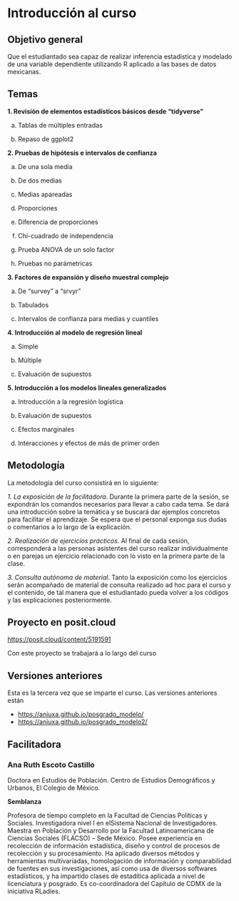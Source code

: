 # Introducción al curso {.unnumbered}

## Objetivo general

Que el estudiantado sea capaz de realizar inferencia estadística y modelado de una variable dependiente utilizando R aplicado a las bases de datos mexicanas.

## Temas

**1. Revisión de elementos estadísticos básicos desde "tidyverse"**

a.  Tablas de múltiples entradas

b.  Repaso de ggplot2

**2. Pruebas de hipótesis e intervalos de confianza**

a.  De una sola media

b.  De dos medias

c.  Medias apareadas

d.  Proporciones

e.  Diferencia de proporciones

f.  Chi-cuadrado de independencia

g.  Prueba ANOVA de un solo factor

h.  Pruebas no parámetricas

**3. Factores de expansión y diseño muestral complejo**

a.  De "survey" a "srvyr"

b.  Tabulados

c.  Intervalos de confianza para medias y cuantiles

**4. Introducción al modelo de regresión lineal**

a.  Simple

b.  Múltiple

c.  Evaluación de supuestos

**5. Introducción a los modelos lineales generalizados**

a.  Introducción a la regresión logística

b.  Evaluación de supuestos

c.  Efectos marginales

d.  Interacciones y efectos de más de primer orden

## Metodología

La metodología del curso consistirá en lo siguiente:

*1. La exposición de la facilitadora*. Durante la primera parte de la sesión, se expondrán los comandos necesarios para llevar a cabo cada tema. Se dará una introducción sobre la temática y se buscará dar ejemplos concretos para facilitar el aprendizaje. Se espera que el personal exponga sus dudas o comentarios a lo largo de la explicación.

*2. Realización de ejercicios prácticos*. Al final de cada sesión, corresponderá a las personas asistentes del curso realizar individualmente o en parejas un ejercicio relacionado con lo visto en la primera parte de la clase.

*3. Consulta autónoma de material*. Tanto la exposición como los ejercicios serán acompañado de material de consulta realizado ad hoc para el curso y el contenido, de tal manera que el estudiantado pueda volver a los códigos y las explicaciones posteriormente.

## Proyecto en posit.cloud

<https://posit.cloud/content/5191591>

Con este proyecto se trabajará a lo largo del curso

## Versiones anteriores

Esta es la tercera vez que se imparte el curso. Las versiones anteriores están

-   <https://aniuxa.github.io/posgrado_modelo/>
-   <https://aniuxa.github.io/posgrado_modelo2/>

## Facilitadora

### Ana Ruth Escoto Castillo

Doctora en Estudios de Población. Centro de Estudios Demográficos y Urbanos, El Colegio de México.

**Semblanza**

Profesora de tiempo completo en la Facultad de Ciencias Políticas y Sociales. Investigadora nivel I en elSistema Nacional de Investigadores. Maestra en Población y Desarrollo por la Facultad Latinoamericana de Ciencias Sociales (FLACSO) -- Sede México. Posee experiencia en recolección de información estadística, diseño y control de procesos de recolección y su procesamiento. Ha aplicado diversos métodos y herramientas multivariadas, homologación de información y comparabilidad de fuentes en sus investigaciones, así como usa de diversos softwares estadísticos, y ha impartido clases de estadítica aplicada a nivel de licenciatura y posgrado. Es co-coordinadora del Capítulo de CDMX de la iniciativa RLadies.
